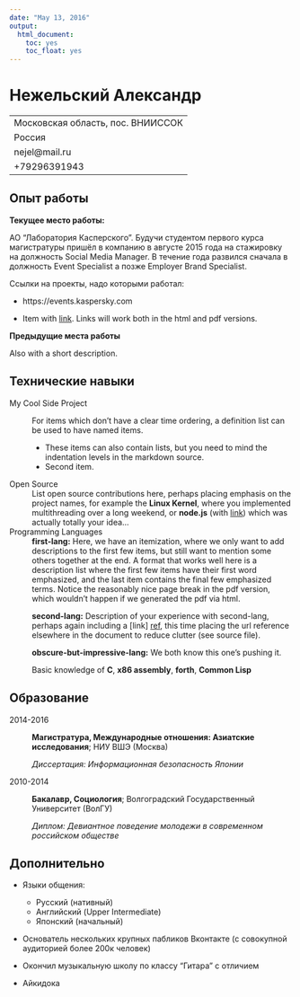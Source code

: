 ```yaml
---
date: "May 13, 2016"
output:
  html_document:
    toc: yes
    toc_float: yes
---
```


Нежельский Александр
============

-----------------------------------------------
Московская область, пос. ВНИИССОК
Россия                          
nejel@mail.ru
+79296391943
-----------------------------------------------


Опыт работы
----------

**Текущее место работы:**

АО "Лаборатория Касперского".
Будучи студентом первого курса магистратуры пришёл в компанию в августе 2015 года на стажировку на должность Social Media Manager. В течение года развился сначала в должность Event Specialist а позже Employer Brand Specialist. 

Ссылки на проекты, надо которыми работал:

* https://events.kaspersky.com

* Item with [link](http://www.example.com). Links will work both in
  the html and pdf versions.

**Предыдущие места работы**

Also with a short description.

Технические навыки
--------------------

My Cool Side Project
:   For items which don't have a clear time ordering, a definition
    list can be used to have named items.

    * These items can also contain lists, but you need to mind the
      indentation levels in the markdown source.
    * Second item.

Open Source
:   List open source contributions here, perhaps placing emphasis on
    the project names, for example the **Linux Kernel**, where you
    implemented multithreading over a long weekend, or **node.js**
    (with [link](http://nodejs.org)) which was actually totally
    your idea...

Programming Languages
:   **first-lang:** Here, we have an itemization, where we only want
    to add descriptions to the first few items, but still want to
    mention some others together at the end. A format that works well
    here is a description list where the first few items have their
    first word emphasized, and the last item contains the final few
    emphasized terms. Notice the reasonably nice page break in the pdf
    version, which wouldn't happen if we generated the pdf via html.

:   **second-lang:** Description of your experience with second-lang,
    perhaps again including a [link] [ref], this time placing the url
    reference elsewhere in the document to reduce clutter (see source
    file). 

:   **obscure-but-impressive-lang:** We both know this one's pushing
    it.

:   Basic knowledge of **C**, **x86 assembly**, **forth**, **Common Lisp**

[ref]: https://github.com/githubuser/superlongprojectname



Образование
---------

2014-2016
:   **Магистратура, Международные отношения: Азиатские исследования**; НИУ ВШЭ (Москва)

    *Диссертация: Информационная безопасность Японии*
    
2010-2014
:   **Бакалавр, Социология**; Волгоградский Государственный Университет (ВолГУ)

    *Диплом: Девиантное поведение молодежи в современном российском обществе
*

Дополнительно
----------------------------------------

* Языки общения:

     * Русский (нативный)
     * Английский (Upper Intermediate)
     * Японский (начальный)

* Основатель нескольких крупных пабликов Вконтакте (с совокупной аудиторией более 200к человек)

* Окончил музыкальную школу по классу "Гитара" с отличием

* Айкидока